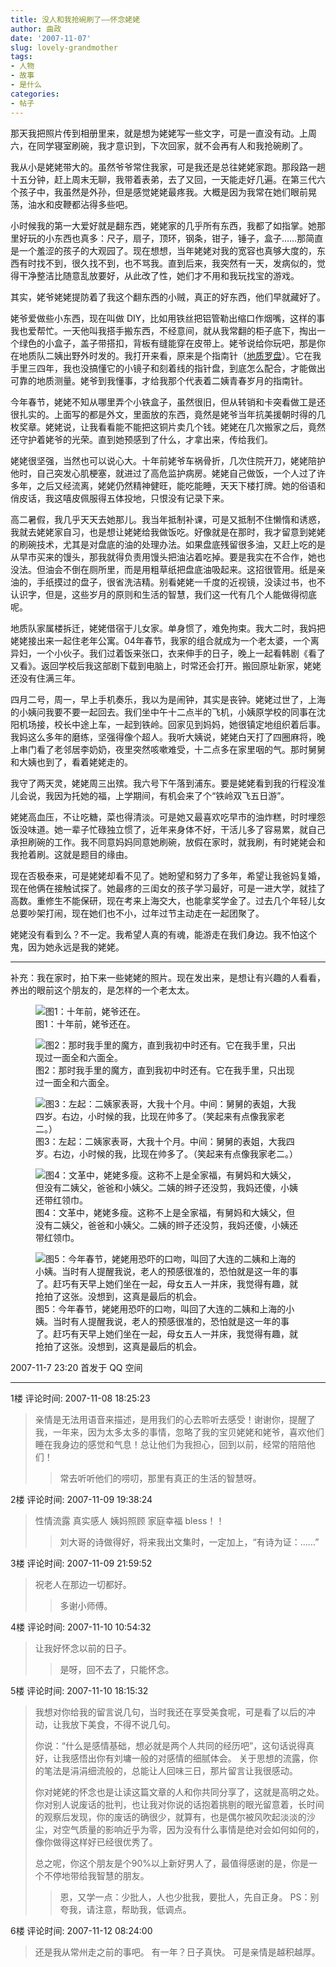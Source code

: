 ```yaml
---
title: 没人和我抢碗刷了——怀念姥姥
author: 曲政
date: '2007-11-07'
slug: lovely-grandmother
tags:
- 人物
- 故事
- 是什么
categories:
- 帖子
---
```

那天我把照片传到相册里来，就是想为姥姥写一些文字，可是一直没有动。上周六，在同学寝室刷碗，我才意识到，下次回家，就不会再有人和我抢碗刷了。 

我从小是姥姥带大的。虽然爷爷常住我家，可是我还是总往姥姥家跑。那段路一趟十五分钟，赶上周末无聊，我带着表弟，去了又回，一天能走好几遍。在第三代六个孩子中，我虽然是外孙，但是感觉姥姥最疼我。大概是因为我常在她们眼前晃荡，油水和皮鞭都沾得多些吧。 

小时候我的第一大爱好就是翻东西，姥姥家的几乎所有东西，我都了如指掌。她那里好玩的小东西也真多：尺子，扇子，顶环，钢条，钳子，锤子，盒子……那简直是一个羞涩的孩子的大观园了。现在想想，当年姥姥对我的宽容也真够大度的，东西有时找不到，很久找不到，也不骂我。直到后来，我突然有一天，发病似的，觉得干净整洁比随意乱放要好，从此改了性，她们才不用和我玩找宝的游戏。

其实，姥爷姥姥提防着了我这个翻东西的小贼，真正的好东西，他们早就藏好了。

姥爷爱做些小东西，现在叫做 DIY，比如用铁丝把铝管勒出缩口作烟嘴，这样的事我也爱帮忙。一天他叫我搭手搬东西，不经意间，就从我常翻的柜子底下，掏出一个绿色的小盒子，盖子带搭扣，背板有缝能穿在皮带上。姥爷说给你玩吧，那是你在地质队二姨出野外时发的。我打开来看，原来是个指南针（[地质罗盘](https://mp.weixin.qq.com/s?src=11&timestamp=1576239700&ver=2032&signature=cWqJgHhM8opixzifZp9ZrtHG2p7QXGeTgPv3YxRahz1UZ2n0-KQSWBnXlzL4DmhTj1cPBrQahm-7lryhUVCL-VljLKYJ54l-wWtD5g2UA1BlFOKvl-fxXX5DCWKoFaRC&new=1)）。它在我手里三四年，我也没搞懂它的小镜子和刻着线的指针盘，到底怎么配合，才能做出可靠的地质测量。姥爷到我懂事，才给我那个代表着二姨青春岁月的指南针。

今年春节，姥姥不知从哪里弄个小铁盒子，虽然很旧，但从转销和卡突看做工是还很扎实的。上面写的都是外文，里面放的东西，竟然是姥爷当年抗美援朝时得的几枚奖章。姥姥说，让我看看能不能把这铜片卖几个钱。姥姥在几次搬家之后，竟然还守护着姥爷的光荣。直到她预感到了什么，才拿出来，传给我们。 

姥姥很坚强，当然也可以说心大。十年前姥爷车祸骨折，几次住院开刀，姥姥陪护他时，自己突发心肌梗塞，就进过了高危监护病房。姥姥自己做饭，一个人过了许多年，之后又经流离，姥姥仍然精神健旺，能吃能睡，天天下楼打牌。她的俗语和俏皮话，我这嘻皮佩服得五体投地，只恨没有记录下来。 

高二暑假，我几乎天天去她那儿。我当年抵制补课，可是又抵制不住懒惰和诱惑，我就去姥姥家自习，也是想让姥姥给我做饭吃。好像就是在那时，我才留意到姥姥的刷碗技术，尤其是对盘底的油的处理办法。如果盘底残留很多油，又赶上吃的是从早市买来的馒头，那我就得负责用馒头把油沾着吃掉。要是我实在不合作，她也没法。但油会不倒在厕所里，而是用粗草纸把盘底油吸起来。这招很管用。纸是亲油的，手纸摸过的盘子，很省洗洁精。别看姥姥一千度的近视镜，没读过书，也不认识字，但是，这些岁月的原则和生活的智慧，我们这一代有几个人能做得彻底呢。 

地质队家属楼拆迁，姥姥借宿于儿女家。单身惯了，难免拘束。我大二时，我妈把姥姥接出来一起住老年公寓。04年春节，我家的组合就成为一个老太婆，一个离异妇，一个小伙子。我们过着饭来张口，衣来伸手的日子，晚上一起看韩剧《看了又看》。返回学校后我这部剧下载到电脑上，时常还会打开。搬回原址新家，姥姥还没有住满三年。 

四月二号，周一，早上手机奏乐，我以为是闹钟，其实是丧钟。姥姥过世了，上海的小姨问我要不要一起回去。我们坐中午十二点半的飞机，小姨原学校的同事在沈阳机场接，校长中途上车，一起到铁岭。回家见到妈妈，她很镇定地组织着后事。我妈这么多年的磨练，坚强得像个超人。我听大姨说，姥姥白天打了四圈麻将，晚上串门看了老邻居李奶奶，夜里突然咳嗽难受，十二点多在家里咽的气。那时舅舅和大姨也到了，看着姥姥走的。 

我守了两天灵，姥姥周三出殡。我六号下午落到浦东。要是姥姥看到我的行程没准儿会说，我因为托她的福，上学期间，有机会来了个“铁岭双飞五日游”。 

姥姥高血压，不让吃糖，菜也得清淡。可是她又最喜欢吃早市的油炸糕，时时埋怨饭没味道。她一辈子忙碌独立惯了，近年来身体不好，干活儿多了容易累，就自己承担刷碗的工作。我不同意妈妈同意她刷碗，放假在家时，就我刷，有时姥姥会和我抢着刷。这就是题目的缘由。 

现在否极泰来，可是姥姥却看不见了。她盼望和努力了多年，希望让我爸妈复婚，现在他俩在接触试探了。她最疼的三闺女的孩子学习最好，可是一进大学，就挂了高数。重修生不能保研，现在考来上海交大，也能拿奖学金了。过去几个年轻儿女总要吵架打闹，现在她们也不小，过年过节主动走在一起团聚了。 

姥姥没有看到么？不一定。我希望人真的有魂，能游走在我们身边。我不怕这个鬼，因为她永远是我的姥姥。 

---

补充：我在家时，拍下来一些姥姥的照片。现在发出来，是想让有兴趣的人看看，养出的眼前这个朋友的，是怎样的一个老太太。 

![图1：十年前，姥爷还在。](https://tva1.sinaimg.cn/large/006tNbRwgy1g9sjtqjjm8j30m80gowg0.jpg)

![图2：那时我手里的魔方，直到我初中时还有。它在我手里，只出现过一面全和六面全。](https://tva1.sinaimg.cn/large/006tNbRwgy1g9sjtsbahxj30eb0gojs5.jpg) 

![图3：左起：二姨家表哥，大我十个月。中间：舅舅的表姐，大我四岁。右边，小时候的我，比现在帅多了。（笑起来有点像我家老二。）](https://tva1.sinaimg.cn/large/006tNbRwgy1g9sjtrdn9kj30e40go0to.jpg)

![图4：文革中，姥姥多瘦。这称不上是全家福，有舅妈和大姨父，但没有二姨父，爸爸和小姨父。二姨的辫子还没剪，我妈还傻，小姨还带红领巾。](https://tva1.sinaimg.cn/large/006tNbRwgy1g9sjtqstvzj30m80goq45.jpg)

![图5：今年春节，姥姥用恐吓的口吻，叫回了大连的二姨和上海的小姨。当时有人提醒我说，老人的预感很准的，恐怕就是这一年的事了。赶巧有天早上她们坐在一起，母女五人一并床，我觉得有趣，就抢拍了这张。没想到，这真是最后的机会。](https://tva1.sinaimg.cn/large/006tNbRwgy1g9sjtrvhftj30m80gowgg.jpg)

2007-11-7 23:20 首发于 QQ 空间

---

1楼 评论时间: 2007-11-08 18:25:23

> 亲情是无法用语音来描述，是用我们的心去聆听去感受！谢谢你，提醒了我，一年来，因为太多太多的事情，忽略了我的宝贝姥姥和姥爷，喜欢他们睡在我身边的感觉和气息！总让他们为我担心，回到以前，经常的陪陪他们！
>
> >   常去听听他们的唠叨，那里有真正的生活的智慧呀。 

2楼 评论时间: 2007-11-09 19:38:24

> 性情流露 真实感人 姨妈照顾 家庭幸福 bless！！ 
> 
> > 刘大哥的诗做得好，将来我出文集时，一定加上，“有诗为证：……” 

3楼 评论时间: 2007-11-09 21:59:52

>   祝老人在那边一切都好。 
>
>   >   多谢小师傅。

4楼 评论时间: 2007-11-10 10:54:32

>   让我好怀念以前的日子。
>
>   >   是呀，回不去了，只能怀念。

5楼 评论时间: 2007-11-10 18:15:32

>   我想对你给我的留言说几句，当时我还在享受美食呢，可是看了以后的冲动，让我放下美食，不得不说几句。
>
>   你说：“什么是感情基础，想必就是两个人共同的经历吧”，这句话说得真好，让我感悟出你有刘墉一般的对感情的细腻体会。
>   关于思想的流露，你的笔法是涓涓细流般的，总能让人回味三日，那片留言让我很感动。
>
>   你对姥姥的怀念也是让读这篇文章的人和你共同分享了，这就是高明之处。
>   你对别人说废话的批判，也让我对你说的话抱着挑剔的眼光留意着，长时间的观察后发现，你的废话的确很少，就算有，也是偶尔被风吹起淡淡的沙尘，对空气质量的影响近乎为零，因为没有什么事情是绝对会如何如何的，像你做得这样好已经很优秀了。
>
>   总之呢，你这个朋友是个90%以上新好男人了，最值得感谢的是，你是一个不停地带给我智慧的朋友。
>
>   >   恩，又学一点：少批人，人也少批我，要批人，先自正身。
>   >   PS：别夸我，请注意，帮助我，低调点。 

6楼 评论时间: 2007-11-12 08:24:00

>   还是我从常州走之前的事吧。
>   有一年？日子真快。
>   可是亲情是越积越厚。 